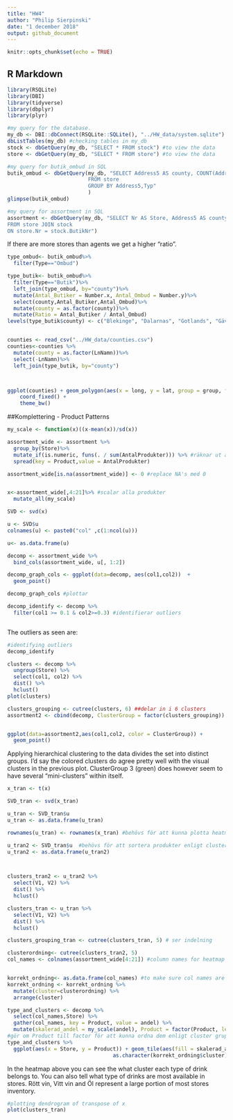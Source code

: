 ---
title: "HW4"
author: "Philip Sierpinski"
date: "1 december 2018"
output: github_document
---

```{r setup, include=FALSE}
knitr::opts_chunk$set(echo = TRUE)
```

## R Markdown


```{r,message=FALSE,warning=FALSE}
library(RSQLite)
library(DBI)
library(tidyverse)
library(dbplyr)
library(plyr)
```

```{r}
#my query for the database.
my_db <- DBI::dbConnect(RSQLite::SQLite(), "../HW_data/system.sqlite")
dbListTables(my_db) #checking tables in my_db
stock <- dbGetQuery(my_db, "SELECT * FROM stock") #to view the data
store <- dbGetQuery(my_db, "SELECT * FROM store") #to view the data

```


```{r}
#my query for butik_ombud in SQL
butik_ombud <- dbGetQuery(my_db, "SELECT Address5 AS county, COUNT(Address5) AS Number, Typ AS Type
                          FROM store
                          GROUP BY Address5,Typ"
                          )
glimpse(butik_ombud)

```


```{r}
#my query for assortment in SQL
assortment <- dbGetQuery(my_db, "SELECT Nr AS Store, Address5 AS county, Address4 as City, stock.Varugrupp AS Product, stock.AntalProdukter
FROM store JOIN stock
ON store.Nr = stock.ButikNr")


```

If there are more stores than agents we get a higher "ratio".

```{r}
type_ombud<- butik_ombud%>%
  filter(Type=="Ombud")

type_butik<- butik_ombud%>%
  filter(Type=="Butik")%>%
  left_join(type_ombud, by="county")%>%
  mutate(Antal_Butiker = Number.x, Antal_Ombud = Number.y)%>%
  select(county,Antal_Butiker,Antal_Ombud)%>%
  mutate(county = as.factor(county))%>%
  mutate(Ratio = Antal_Butiker / Antal_Ombud)
levels(type_butik$county) <- c("Blekinge", "Dalarnas", "Gotlands", "Gävleborgs", "Hallands", "Jämtlands", "Jönköpings", "Kalmar", "Kronobergs", "Norrbottens", "Skåne", "Stockholms", "Södermanlands", "Uppsala", "Värmlands", "Västerbottens", "Västernorrlands", "Västmanlands","Västra Götalands", "Örebro", "Östergötlands")


counties <- read_csv("../HW_data/counties.csv")
counties<-counties %>%
  mutate(county = as.factor(LnNamn))%>%
  select(-LnNamn)%>%
  left_join(type_butik, by="county")



ggplot(counties) + geom_polygon(aes(x = long, y = lat, group = group, fill = Ratio)) +
    coord_fixed() +
    theme_bw()

```





##Komplettering - Product Patterns


```{r}
my_scale <- function(x)((x-mean(x))/sd(x))

assortment_wide <- assortment %>%
  group_by(Store)%>%
  mutate_if(is.numeric, funs(. / sum(AntalProdukter))) %>% #räknar ut andelen
  spread(key = Product,value = AntalProdukter)

assortment_wide[is.na(assortment_wide)] <- 0 #replace NA's med 0


x<-assortment_wide[,4:21]%>% #scalar alla produkter
  mutate_all(my_scale)

SVD <- svd(x)

u <- SVD$u
colnames(u) <- paste0("col" ,c(1:ncol(u)))

u<- as.data.frame(u)

decomp <- assortment_wide %>% 
  bind_cols(assortment_wide, u[, 1:2])

decomp_graph_cols <- ggplot(data=decomp, aes(col1,col2))  +
  geom_point()

decomp_graph_cols #plottar 

decomp_identify <- decomp %>% 
  filter(col1 >= 0.1 & col2>=0.3) #identifierar outliers 



```


The outliers as seen are:

```{r}
#identifying outliers
decomp_identify
```




```{r}
clusters <- decomp %>%
  ungroup(Store) %>% 
  select(col1, col2) %>%
  dist() %>%
  hclust()
plot(clusters)

clusters_grouping <- cutree(clusters, 6) ##delar in i 6 clusters
assortment2 <- cbind(decomp, ClusterGroup = factor(clusters_grouping)) 


ggplot(data=assortment2,aes(col1,col2, color = ClusterGroup)) +
  geom_point()

```

Applying hierarchical clustering to the data divides the set into distinct groups. I'd say the colored clusters do agree pretty well with the visual clusters in the previous plot. ClusterGroup 3 (green) does however seem to have several "mini-clusters" within itself.

```{r}
x_tran <- t(x)

SVD_tran <- svd(x_tran)

u_tran <- SVD_tran$u
u_tran <- as.data.frame(u_tran)

rownames(u_tran) <- rownames(x_tran) #behövs för att kunna plotta heatmapen korrekt senare

u_tran2 <- SVD_tran$u  #behövs för att sortera produkter enligt cluster group
u_tran2 <- as.data.frame(u_tran2)



clusters_tran2 <- u_tran2 %>%
  select(V1, V2) %>%
  dist() %>%
  hclust()

clusters_tran <- u_tran %>% 
  select(V1, V2) %>%
  dist() %>%
  hclust()

clusters_grouping_tran <- cutree(clusters_tran, 5) # ser indelning
```


```{r}


clusterordning<- cutree(clusters_tran2, 5)
col_names <- colnames(assortment_wide[4:21]) #column names for heatmap


korrekt_ordning<- as.data.frame(col_names) #to make sure col names are ordered correctly
korrekt_ordning <- korrekt_ordning %>% 
  mutate(cluster=clusterordning) %>% 
  arrange(cluster)


```


```{r}
type_and_clusters <- decomp %>%
  select(col_names,Store) %>% 
  gather(col_names, key = Product, value = andel) %>% 
  mutate(skalerad_andel = my_scale(andel), Product = factor(Product, levels=(korrekt_ordning$col_names)))
#gör om Product till factor för att kunna ordna dem enligt cluster grupp
type_and_clusters %>% 
  ggplot(aes(x = Store, y = Product)) + geom_tile(aes(fill = skalerad_andel)) + scale_fill_gradient2() + xlab("Stores") + scale_y_discrete(labels = paste0(korrekt_ordning$col_names, 
                                  as.character(korrekt_ordning$cluster)))


```

In the heatmap above you can see the what cluster each type of drink belongs to. You can also tell what type of drinks are most available in stores. Rött vin, Vitt vin and Öl represent a large portion of most stores inventory.



```{r}
#plotting dendrogram of transpose of x
plot(clusters_tran)
```

